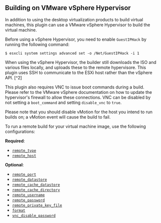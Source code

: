 ## Building on VMware vSphere Hypervisor

In addition to using the desktop virtualization products to build virtual
machines, this plugin can use a VMware vSphere Hypervisor to build the virtual
machine.

Before using a vSphere Hypervisor, you need to enable `GuestIPHack` by
running the following command:

```shell-session
$ esxcli system settings advanced set -o /Net/GuestIPHack -i 1
```

When using the vSphere Hypervisor, the builder still downloads the ISO and
various files locally, and uploads these to the remote hypervisore. This plugin
uses SSH to communicate to the ESXi host rather than the vSphere API. [^2]

This plugin also requires VNC to issue boot commands during a build. Please
refer to the VMware vSphere documentation on how to update the hypervisor's
firewall to allow these connections. VNC can be disabled by not setting a
`boot_command` and setting `disable_vnc` to `true`.

Please note that you should disable vMotion for the host you intend to run
builds on; a vMotion event will cause the build to fail.

To run a remote build for your virtual machine image, use the following
configurations:

**Required**:

- [`remote_type`](#hypervisor-configuration)
- [`remote_host`](#hypervisor-configuration)

**Optional**:

- [`remote_port`](#hypervisor-configuration)
- [`remote_datastore`](#hypervisor-configuration)
- [`remote_cache_datastore`](#hypervisor-configuration)
- [`remote_cache_directory`](#hypervisor-configuration)
- [`remote_username`](#hypervisor-configuration)
- [`remote_password`](#hypervisor-configuration)
- [`remote_private_key_file`](#hypervisor-configuration)
- [`format`](#export-configuration)
- [`vnc_disable_password`](#advanced-configuration)
